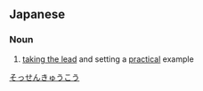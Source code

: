 ==Japanese==
{{ja-kanjitab|そつ|k1=そっ|せん|きゅう|こう}}

===Noun===
{{ja-noun|そっせん きゅうこう}}

# [[taking the lead]] and setting a [[practical]] example

[[Category:Yojijukugo|そっせんきゅうこう]]